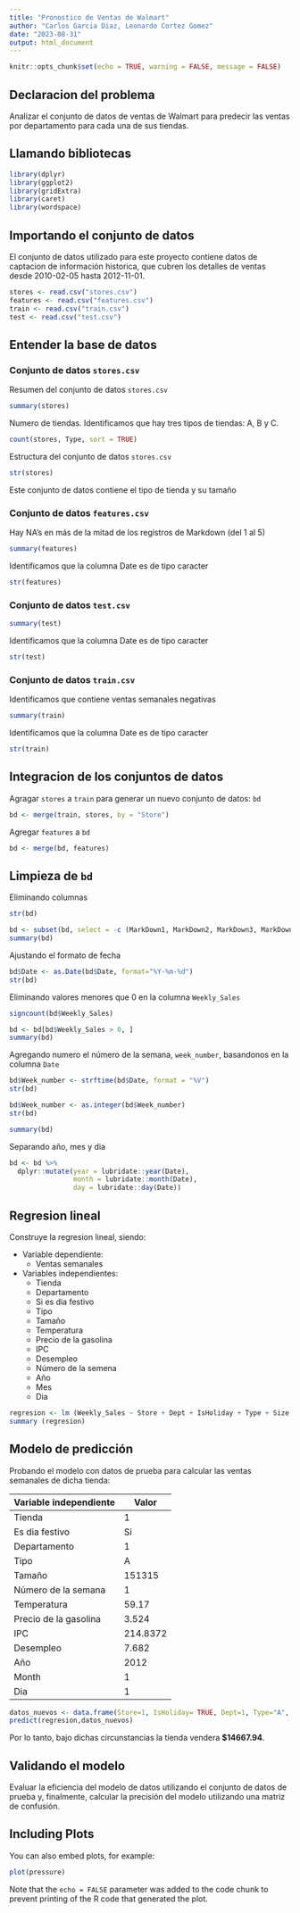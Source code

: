 ---
title: "Pronostico de Ventas de Walmart"
author: "Carlos Garcia Diaz, Leonardo Cortez Gomez"
date: "2023-08-31"
output: html_document
---

```{r setup, include=FALSE}
knitr::opts_chunk$set(echo = TRUE, warning = FALSE, message = FALSE)
```

## Declaracion del problema

Analizar el conjunto de datos de ventas de Walmart para predecir las ventas por departamento para cada una de sus tiendas.

## Llamando bibliotecas

```{r}
library(dplyr)
library(ggplot2)
library(gridExtra)
library(caret)
library(wordspace)
```

## Importando el conjunto de datos

El conjunto de datos utilizado para este proyecto contiene datos de captacion de información historica, que cubren los detalles de ventas desde 2010-02-05 hasta 2012-11-01.

```{r}
stores <- read.csv("stores.csv")
features <- read.csv("features.csv")
train <- read.csv("train.csv")
test <- read.csv("test.csv")
```

## Entender la base de datos

### Conjunto de datos `stores.csv`

Resumen del conjunto de datos `stores.csv`

```{r}
summary(stores)
```

Numero de tiendas. Identificamos que hay tres tipos de tiendas: A, B y C.

```{r}
count(stores, Type, sort = TRUE)
```

Estructura del conjunto de datos `stores.csv`

```{r}
str(stores)
```

Este conjunto de datos contiene el tipo de tienda y su tamaño

### Conjunto de datos `features.csv`

Hay NA's en más de la mitad de los registros de Markdown (del 1 al 5)

```{r}
summary(features)
```

Identificamos que la columna Date es de tipo caracter

```{r}
str(features)
```

### Conjunto de datos `test.csv`

```{r}
summary(test)
```

Identificamos que la columna Date es de tipo caracter

```{r}
str(test)
```

### Conjunto de datos `train.csv`

Identificamos que contiene ventas semanales negativas

```{r}
summary(train)
```

Identificamos que la columna Date es de tipo caracter

```{r}
str(train)
```

## Integracion de los conjuntos de datos

Agragar `stores` a `train` para generar un nuevo conjunto de datos: `bd`

```{r}
bd <- merge(train, stores, by = "Store")
```

Agregar `features` a `bd`

```{r}
bd <- merge(bd, features)
```

## Limpieza de `bd`

Eliminando columnas

```{r}
str(bd)
```

```{r}
bd <- subset(bd, select = -c (MarkDown1, MarkDown2, MarkDown3, MarkDown4, MarkDown5))
summary(bd)
```

Ajustando el formato de fecha

```{r}
bd$Date <- as.Date(bd$Date, format="%Y-%m-%d")
str(bd)
```

Eliminando valores menores que 0 en la columna `Weekly_Sales`

```{r}
signcount(bd$Weekly_Sales)
```

```{r}
bd <- bd[bd$Weekly_Sales > 0, ]
summary(bd)
```

Agregando numero el número de la semana, `week_number`, basandonos en la columna `Date`

```{r}
bd$Week_number <- strftime(bd$Date, format = "%V")
str(bd)
```

```{r}
bd$Week_number <- as.integer(bd$Week_number)
str(bd)
```

```{r}
summary(bd)
```

Separando año, mes y dia

```{r}
bd <- bd %>%
  dplyr::mutate(year = lubridate::year(Date),
                month = lubridate::month(Date),
                day = lubridate::day(Date))
```

## Regresion lineal

Construye la regresion lineal, siendo:

-   Variable dependiente:
    -   Ventas semanales
-   Variables independientes:
    -   Tienda
    -   Departamento
    -   Si es dia festivo
    -   Tipo
    -   Tamaño
    -   Temperatura
    -   Precio de la gasolina
    -   IPC
    -   Desempleo
    -   Número de la semena
    -   Año
    -   Mes
    -   Dia

```{r}
regresion <- lm (Weekly_Sales ~ Store + Dept + IsHoliday + Type + Size + Temperature + Fuel_Price + CPI + Unemployment + Week_number + year + month + day, data=bd)
summary (regresion)
```

## Modelo de predicción

Probando el modelo con datos de prueba para calcular las ventas semanales de dicha tienda:

| Variable independiente | Valor    |
|------------------------|----------|
| Tienda                 | 1        |
| Es dia festivo         | Si       |
| Departamento           | 1        |
| Tipo                   | A        |
| Tamaño                 | 151315   |
| Número de la semana    | 1        |
| Temperatura            | 59.17    |
| Precio de la gasolina  | 3.524    |
| IPC                    | 214.8372 |
| Desempleo              | 7.682    |
| Año                    | 2012     |
| Month                  | 1        |
| Dia                    | 1        |

```{r}
datos_nuevos <- data.frame(Store=1, IsHoliday= TRUE, Dept=1, Type="A", Size= 151315, Week_number =1, Temperature = 59.17, Fuel_Price = 3.524, CPI= 214.8372, Unemployment = 7.682, year =2012, month = 1, day=1)
predict(regresion,datos_nuevos)
```

Por lo tanto, bajo dichas circunstancias la tienda vendera **\$14667.94**.

## Validando el modelo

Evaluar la eficiencia del modelo de datos utilizando el conjunto de datos de prueba y, finalmente, calcular la precisión del modelo utilizando una matriz de confusión.

## Including Plots

You can also embed plots, for example:

```{r pressure, echo=FALSE}
plot(pressure)
```

Note that the `echo = FALSE` parameter was added to the code chunk to prevent printing of the R code that generated the plot.
